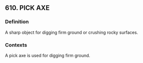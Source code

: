 ## 610. PICK AXE
### Definition
A sharp object for digging firm ground or crushing rocky surfaces.

### Contexts
A pick axe is used for digging firm ground.


